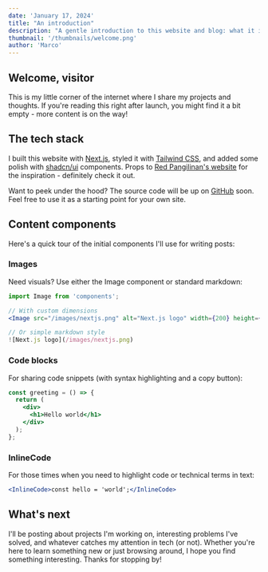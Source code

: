 ```yaml
---
date: 'January 17, 2024'
title: "An introduction"
description: "A gentle introduction to this website and blog: what it is, what it is for, and what you can expect from it."
thumbnail: '/thumbnails/welcome.png'
author: 'Marco'
---
```



## Welcome, visitor

This is my little corner of the internet where I share my projects and thoughts. If you're reading this right after launch, you might find it a bit empty - more content is on the way!

## The tech stack

I built this website with [Next.js](https://nextjs.org/), styled it with [Tailwind CSS](https://tailwindcss.com/), and added some polish with [shadcn/ui](https://ui.shadcn.com/) components. Props to [Red Pangilinan's website](https://rdev.pro/) for the inspiration - definitely check it out.

Want to peek under the hood? The source code will be up on [GitHub](https://github.com/marcodsn/marcodsn.me) soon. Feel free to use it as a starting point for your own site.

## Content components

Here's a quick tour of the initial components I'll use for writing posts:

### Images

Need visuals? Use either the Image component or standard markdown:

```jsx
import Image from 'components';

// With custom dimensions
<Image src="/images/nextjs.png" alt="Next.js logo" width={200} height={200} />

// Or simple markdown style
![Next.js logo](/images/nextjs.png)
```

### Code blocks

For sharing code snippets (with syntax highlighting and a copy button):

```jsx
const greeting = () => {
  return (
    <div>
      <h1>Hello world</h1>
    </div>
  );
};
```

### InlineCode

For those times when you need to highlight <InlineCode>code</InlineCode> or <InlineCode>technical terms</InlineCode> in text:

```jsx
<InlineCode>const hello = 'world';</InlineCode>
```

## What's next

I'll be posting about projects I'm working on, interesting problems I've solved, and whatever catches my attention in tech (or not). Whether you're here to learn something new or just browsing around, I hope you find something interesting. Thanks for stopping by!
